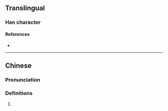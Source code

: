 {{character info/new}}
==Translingual==

===Han character===
{{Han char|rn=9|rad=人|as=08|sn=10|four=|canj=OYTV|ids=⿰亻妾}}

====References====
* {{Han ref|kx=0109.171|hdz=10183.041|uh=503F|ud=20543}}

----

==Chinese==
{{zh-forms}}

===Pronunciation===
{{zh-pron
|m=nìng
|c=ning6
|mc=
|oc=
|ma=
|cat=
}}

===Definitions===
{{zh-hanzi}}

# {{rfdef|lang=zh}}